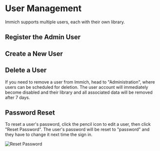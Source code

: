 
# User Management

Immich supports multiple users, each with their own library.

## Register the Admin User

<RegisterAdminUser />

## Create a New User

<UserCreate />

## Delete a User

If you need to remove a user from Immich, head to "Administration", where users can be scheduled for deletion. The user account will immediately become disabled and their library and all associated data will be removed after 7 days.

## Password Reset

To reset a user's password, click the pencil icon to edit a user, then click "Reset Password". The user's password will be reset to "password" and they have to change it next time the sign in.

![Reset Password](./img/user-management-update.png)
